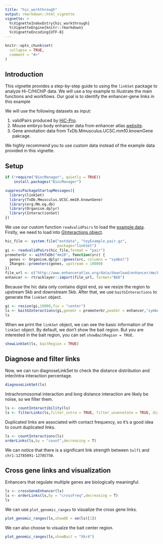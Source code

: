 ```yaml
---
title: "hic_workthrough"
output: rmarkdown::html_vignette
vignette: >
  %\VignetteIndexEntry{hic_workthrough}
  %\VignetteEngine{knitr::rmarkdown}
  %\VignetteEncoding{UTF-8}
---
```


```r
knitr::opts_chunk$set(
  collapse = TRUE,
  comment = "#>"
)
```

## Introduction
This vignette provides a step-by-step guide to using the `linkSet` package to analyze Hi-C/HiChIP  data. We will use a toy example to illustrate the main functions and workflows.
Our goal is to identify the enhancer-gene links in this example

We will use the following datasets as input:

1. validPairs produced by [HiC-Pro](https://github.com/nservant/HiC-Pro).
2. Mouse embryo body enhancer data from enhancer atlas [website](http://www.enhanceratlas.org/).
3. Gene annotation data from TxDb.Mmusculus.UCSC.mm10.knownGene pakcage.

We highly recommend you to use custom data instead of the example data provided in this vignette.

## Setup

```r
if (!require("BiocManager", quietly = TRUE))
    install.packages("BiocManager")
```

```r
suppressPackageStartupMessages({
  library(linkSet)
  library(TxDb.Mmusculus.UCSC.mm10.knownGene)
  library(org.Mm.eg.db)
  library(Organism.dplyr)
  library(InteractionSet)
})
```

We use our custom function `readvalidPairs` to load the [example data](https://data.4dnucleome.org/files-processed/4DNFI9DUBGCW/). 
Firstly, we need to load into [GInteractions object](https://bioconductor.org/packages/release/bioc/vignettes/InteractionSet/inst/doc/GInteractions.html).
```r
hic_file <- system.file("extdata", "toyExample.pair.gz", 
                        package="linkSet")
gi <- readvalidPairs(hic_file,format = "pair")
promoterGr <- withTxDb("mm10", function(src) {
  genes <- Organism.dplyr::genes(src, columns = "symbol")
  IRanges::promoters(genes, upstream = 10000)
})
file_url <- c("http://www.enhanceratlas.org/data/download/enhancer/mm/Embryo_body.bed")
enhancer <- rtracklayer::import(file_url, format="BED")
```

Because the hic data only contains digist end, so we resize the region to upstream 5kb and downstream 5kb.
After that, we use `baitGInteractions` to generate the `linkSet` object.
```r
gi <- resize(gi,10000,fix = "center")
ls <- baitGInteractions(gi,geneGr = promoterGr,peakGr = enhancer,"symbol")
ls
```

When we print the `linkSet` object, we can see the basic information of the `linkSet` object.
By default, we don't show the bait region. But you are interested in the bait region, you can set `showBaitRegion = TRUE`.
```r
showLinkSet(ls, baitRegion = TRUE)
```

## Diagnose and filter links
Now, we can run diagnoseLinkSet to check the distance distribution and inter/intra interaction percentage.
```r
diagnoseLinkSet(ls)
```

Intrachromosomal interaction and long distance interaction are likely be noise, so we filter them.
```r
ls <- countInteractibility(ls)
ls <- filterLinks(ls,filter_intra = TRUE, filter_unannotate = TRUE, distance = 50000000)
```

Duplicated links are associated with contact frequency, so it's a good idea to count duplicated links.
```r
ls <- countInteractions(ls)
orderLinks(ls,by = "count",decreasing = T)
```

We can notice that there is a significant link strength between `Sulf1` and `chr1:12785091-12785750`.

## Cross gene links and visualization
Enhancers that regulate multiple genes are biologically meaningful.
```r
ls <- crossGeneEnhancer(ls)
ls <- orderLinks(ls,by = "crossFreq",decreasing = T)
ls
```
We can use `plot_genomic_ranges` to visualize the cross gene links.
```r
plot_genomic_ranges(ls,showOE = oe(ls)[1])
```

We can also choose to visualze the bait center region.

```r
plot_genomic_ranges(ls,showBait = "Xkr4")

```
